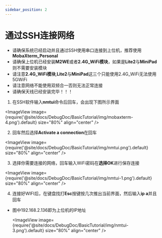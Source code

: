 ```yaml
---
sidebar_position: 2
---
```




# 通过SSH连接网络


* 请确保系统已经启动并且通过SSH使用串口连接到上位机，推荐使用**MobaXterm_Personal**
* 请确保上位机已经安装**M2WE**或者**2.4G_WiFi模块**，如果是**Lite2**与**MiniPad**则不需要安装模块
* 请注意**2.4G_WiFi模块**,**Lite2**与**MiniPad**这三个只能使用2.4G_WiFi无法使用5GWiFi
* 请注意网络不能使用双频合一否则无法正常连接
* 请确保天线已经安装完毕！！！

 1. 在SSH软件输入**nmtui**命令后回车，会出现下图所示界面

  <ImageView image={require('@site/docs/DebugDoc/BasicTutorial/img/mobaxterm-4.png').default} size="80%" align="center" />

 2. 回车然后选择**Activate a connection**在回车

  <ImageView image={require('@site/docs/DebugDoc/BasicTutorial/img/nmtui.png').default} size="80%" align="center" />

 3. 选择你需要连接的网络，回车输入WiFi密码在**选择OK**进行保存连接

   <ImageView image={require('@site/docs/DebugDoc/BasicTutorial/img/nmtui-1.png').default} size="80%" align="center" />

 4. 连接好WIFI后，在键盘找打**Esc**按键按几次推出当前界面，然后输入**ip a**并且回车

 * 图中192.168.2.136即为上位机的IP地址

    <ImageView image={require('@site/docs/DebugDoc/BasicTutorial/img/nmtui-3.png').default} size="80%" align="center" />

